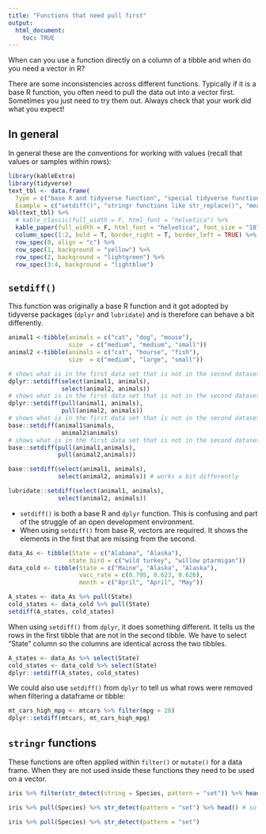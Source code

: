 ```yaml
---
title: "Functions that need pull first"
output: 
  html_document:
    toc: TRUE
---
```


When can you use a function directly on a column of a tibble and when do you need a vector in R?

There are some inconsistencies across different functions. Typically if it is a base R function, you often need to pull the data out into a vector first.  Sometimes you just need to try them out. Always check that your work did what you expect!

## In general

In general these are the conventions for working with values (recall that values or samples within rows):

```r
library(kableExtra)
library(tidyverse)
text_tbl <- data.frame(
  Type = c("base R and tidyverse function", "special tidyverse functions", "base R functions", "stat functions that come with R"),
  Example = c("setdiff()", "stringr functions like str_replace()", "mean()", "cor.test()"))
kbl(text_tbl) %>%
  # kable_classic(full_width = F, html_font = "helvetica") %>%
  kable_paper(full_width = F, html_font = "helvetica", font_size = "18") %>%
  column_spec(1:2, bold = T, border_right = T, border_left = TRUE) %>%
  row_spec(0, align = "c") %>%
  row_spec(1, background = "yellow") %>%
  row_spec(2, background = "lightgreen") %>%
  row_spec(3:4, background = "lightblue")
```

## `setdiff()`

This function was originally a base R function and it got adopted by tidyverse packages (`dplyr` and `lubridate`) and is therefore can behave a bit differently.



```r
animal1 <-tibble(animals = c("cat", "dog", "mouse"), 
                 size  = c("medium", "medium", "small"))
animal2 <-tibble(animals = c("cat", "hourse", "fish"),
                 size  = c("medium", "large", "small"))

# shows what is in the first data set that is not in the second dataset as a tibble
dplyr::setdiff(select(animal1, animals), 
               select(animal2, animals))
# shows what is in the first data set that is not in the second dataset as a vector
dplyr::setdiff(pull(animal1, animals), 
               pull(animal2, animals))
# shows what is in the first data set that is not in the second dataset as a vector
base::setdiff(animal1$animals, 
               animal2$animals)
# shows what is in the first data set that is not in the second dataset as a vector
base::setdiff(pull(animal1,animals), 
              pull(animal2,animals))

base::setdiff(select(animal1, animals), 
              select(animal2, animals)) # works a bit differently

lubridate::setdiff(select(animal1, animals), 
              select(animal2, animals)) 
```

- `setdiff()` is both a base R and `dplyr` function. This is confusing and part of the struggle of an open development environment.
- When using `setdiff()` from base R, vectors are required. It shows the elements in the first that are missing from the second.


```r
data_As <- tibble(State = c("Alabama", "Alaska"),
                 state_bird = c("wild turkey", "willow ptarmigan"))
data_cold <- tibble(State = c("Maine", "Alaska", "Alaska"),
                    vacc_rate = c(0.795, 0.623, 0.626),
                    month = c("April", "April", "May"))

A_states <- data_As %>% pull(State)
cold_states <- data_cold %>% pull(State)
setdiff(A_states, cold_states)

```

When using `setdiff()` from `dplyr`, it does something different. It tells us the rows in the first tibble that are not in the second tibble. We have to select “State” column so the columns are identical across the two tibbles.

```r
A_states <- data_As %>% select(State)
cold_states <- data_cold %>% select(State)
dplyr::setdiff(A_states, cold_states)
```

We could also use `setdiff()` from `dplyr` to tell us what rows were removed when filtering a dataframe or tibble:

```r
mt_cars_high_mpg <- mtcars %>% filter(mpg > 20)
dplyr::setdiff(mtcars, mt_cars_high_mpg)
```


## `stringr` functions

These functions are often applied within `filter()` or `mutate()` for a data frame. When they are not used inside these functions they need to be used on a vector. 

```r
iris %>% filter(str_detect(string = Species, pattern = "set")) %>% head() # this will work

iris %>% pull(Species) %>% str_detect(pattern = "set") %>% head() # so will this
```

```r
iris %>% pull(Species) %>% str_detect(pattern = "set")

```
